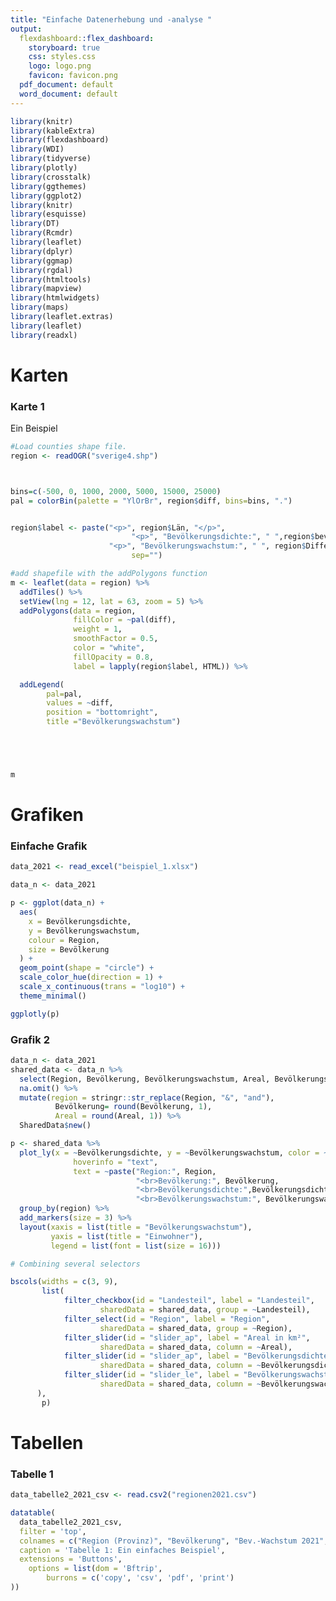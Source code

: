 ---
title: "Einfache Datenerhebung und -analyse "
output:
  flexdashboard::flex_dashboard:
    storyboard: true
    css: styles.css
    logo: logo.png
    favicon: favicon.png
  pdf_document: default
  word_document: default
---



```{r include=FALSE}

library(knitr)
library(kableExtra)
library(flexdashboard)
library(WDI)
library(tidyverse)
library(plotly)
library(crosstalk)
library(ggthemes)
library(ggplot2)
library(knitr)
library(esquisse)
library(DT)
library(Rcmdr)
library(leaflet)
library(dplyr)
library(ggmap)
library(rgdal)
library(htmltools)
library(mapview)
library(htmlwidgets)
library(maps)
library(leaflet.extras)
library(leaflet)
library(readxl)

```
Karten {.storyboard}
=====================================
### Karte 1


Ein Beispiel



```{r include=FALSE}

#Load counties shape file.
region <- readOGR("sverige4.shp")



bins=c(-500, 0, 1000, 2000, 5000, 15000, 25000)
pal = colorBin(palette = "YlOrBr", region$diff, bins=bins, ".")


region$label <- paste("<p>", region$Län, "</p>",
                           "<p>", "Bevölkerungsdichte:", " ",region$bevdi, " ", "</p>",
                      "<p>", "Bevölkerungswachstum:", " ", region$Differenz, "</p>",
                           sep="")

#add shapefile with the addPolygons function
m <- leaflet(data = region) %>%
  addTiles() %>%
  setView(lng = 12, lat = 63, zoom = 5) %>%
  addPolygons(data = region,
              fillColor = ~pal(diff),
              weight = 1, 
              smoothFactor = 0.5,
              color = "white",
              fillOpacity = 0.8,
              label = lapply(region$label, HTML)) %>%

  addLegend(
        pal=pal,
        values = ~diff,
        position = "bottomright",
        title ="Bevölkerungswachstum")






```

```{r echo=FALSE}
m
```

Grafiken {data-orientation=rows, .storyboard}
=====================================  

### Einfache Grafik  {data-height=200}




```{r echo=FALSE,  fig.width = 4, fig.height = 3}

data_2021 <- read_excel("beispiel_1.xlsx")

data_n <- data_2021

p <- ggplot(data_n) +
  aes(
    x = Bevölkerungsdichte,
    y = Bevölkerungswachstum,
    colour = Region,
    size = Bevölkerung
  ) +
  geom_point(shape = "circle") +
  scale_color_hue(direction = 1) +
  scale_x_continuous(trans = "log10") +
  theme_minimal()

ggplotly(p)

```

### Grafik 2

```{r plotly-crosstalk}

data_n <- data_2021
shared_data <- data_n %>% 
  select(Region, Bevölkerung, Bevölkerungswachstum, Areal, Bevölkerungsdichte, Landesteil) %>% 
  na.omit() %>% 
  mutate(region = stringr::str_replace(Region, "&", "and"),
          Bevölkerung= round(Bevölkerung, 1),
          Areal = round(Areal, 1)) %>% 
  SharedData$new()

p <- shared_data %>% 
  plot_ly(x = ~Bevölkerungsdichte, y = ~Bevölkerungswachstum, color = ~region,
              hoverinfo = "text",
              text = ~paste("Region:", Region,
                            "<br>Bevölkerung:", Bevölkerung,
                            "<br>Bevölkerungsdichte:",Bevölkerungsdichte,
                            "<br>Bevölkerungswachstum:", Bevölkerungswachstum)) %>% 
  group_by(region) %>% 
  add_markers(size = 3) %>%
  layout(xaxis = list(title = "Bevölkerungswachstum"),
         yaxis = list(title = "Einwohner"),
         legend = list(font = list(size = 16)))

# Combining several selectors

bscols(widths = c(3, 9),
       list(
            filter_checkbox(id = "Landesteil", label = "Landesteil",
                    sharedData = shared_data, group = ~Landesteil),
            filter_select(id = "Region", label = "Region",
                    sharedData = shared_data, group = ~Region),
            filter_slider(id = "slider_ap", label = "Areal in km²",
                    sharedData = shared_data, column = ~Areal),
            filter_slider(id = "slider_ap", label = "Bevölkerungsdichte",
                    sharedData = shared_data, column = ~Bevölkerungsdichte),            
            filter_slider(id = "slider_le", label = "Bevölkerungswachstum",
                    sharedData = shared_data, column = ~Bevölkerungswachstum)
      ),
       p)

```

Tabellen {.storyboard}
=====================================
### Tabelle 1

```{r}
data_tabelle2_2021_csv <- read.csv2("regionen2021.csv")

datatable(
  data_tabelle2_2021_csv, 
  filter = 'top', 
  colnames = c("Region (Provinz)", "Bevölkerung", "Bev.-Wachstum 2021", "Areal in km²", "Bev.-Dicht in Enw pro km²", "Landesteil", "Länskod"),
  caption = 'Tabelle 1: Ein einfaches Beispiel',
  extensions = 'Buttons',
    options = list(dom = 'Bftrip',
        burrons = c('copy', 'csv', 'pdf', 'print')
))



```
